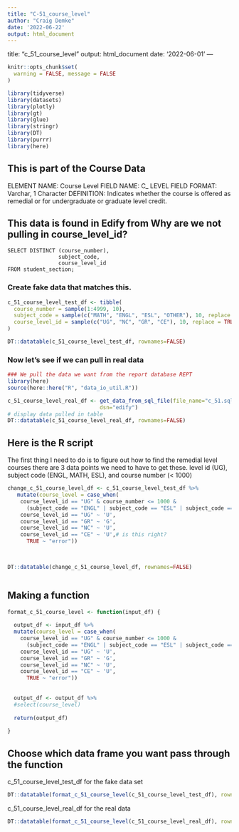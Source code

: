 ```yaml
---
title: "C-51_course_level"
author: "Craig Demke"
date: '2022-06-22'
output: html_document
---
```


title: "c_51_course_level"
output: html_document
date: '2022-06-01'
---

```r
knitr::opts_chunk$set(
  warning = FALSE, message = FALSE
)
```

```r
library(tidyverse)
library(datasets)
library(plotly)
library(gt)
library(glue)
library(stringr)
library(DT)
library(purrr)
library(here)
```
## This is part of the Course Data
ELEMENT NAME: Course Level 
FIELD NAME: C_ LEVEL 
FIELD FORMAT: Varchar, 1 Character 
DEFINITION: Indicates whether the course is offered as remedial or for undergraduate or  graduate level credit. 


## This data is found in Edify from Why are we not pulling in course_level_id?
```{}
SELECT DISTINCT (course_number),
                subject_code,
                course_level_id
FROM student_section;
```


### Create fake data that matches this.

```r
c_51_course_level_test_df <- tibble(
  course_number = sample(1:4999, 10),
  subject_code = sample(c("MATH", "ENGL", "ESL", "OTHER"), 10, replace = TRUE),
  course_level_id = sample(c("UG", "NC", "GR", "CE"), 10, replace = TRUE)
)

DT::datatable(c_51_course_level_test_df, rownames=FALSE)
```

### Now let's see if we can pull in real data

```r
### We pull the data we want from the report database REPT 
library(here)
source(here::here("R", "data_io_util.R"))

c_51_course_level_real_df <- get_data_from_sql_file(file_name="c_51.sql",
                             dsn="edify")
# display data pulled in table
DT::datatable(c_51_course_level_real_df, rownames=FALSE)
```


## Here is the R script

The first thing I need to do is to figure out how to find the remedial level courses there are 3 data points we need to have to get these. level id (UG), subject code (ENGL, MATH, ESL), and course number (< 1000)

```r

change_c_51_course_level_df <- c_51_course_level_test_df %>%
   mutate(course_level = case_when(
    course_level_id == "UG" & course_number <= 1000 &
      (subject_code == "ENGL" | subject_code == "ESL" | subject_code == "MATH")  ~ 'R',
    course_level_id == "UG" ~ 'U',
    course_level_id == "GR" ~ 'G',
    course_level_id == "NC" ~ 'U',
    course_level_id == "CE" ~ 'U',# is this right?
      TRUE ~ "error"))
  


DT::datatable(change_c_51_course_level_df, rownames=FALSE)



```

## Making a function

```r

format_c_51_course_level <- function(input_df) {
  
  output_df <- input_df %>%
  mutate(course_level = case_when(   
    course_level_id == "UG" & course_number <= 1000 &
      (subject_code == "ENGL" | subject_code == "ESL" | subject_code == "MATH")  ~ 'R',
    course_level_id == "UG" ~ 'U',
    course_level_id == "GR" ~ 'G',
    course_level_id == "NC" ~ 'U',
    course_level_id == "CE" ~ 'U',
      TRUE ~ "error"))
 
  
  output_df <- output_df %>% 
  #select(course_level)
  
  return(output_df)
  
}
```
## Choose which data frame you want pass through the function 

c_51_course_level_test_df for the fake data set
```r
DT::datatable(format_c_51_course_level(c_51_course_level_test_df), rownames=FALSE)
```

c_51_course_level_real_df for the real data
```r
DT::datatable(format_c_51_course_level(c_51_course_level_real_df), rownames=FALSE)
```
